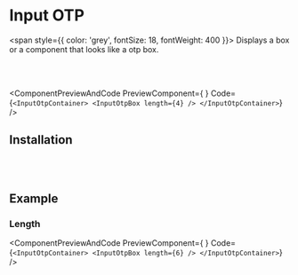 # Input OTP

<span style={{ color: 'grey', fontSize: 18, fontWeight: 400 }}>
  Displays a box or a component that looks like a otp box.
</span>

<br></br>


<ComponentPreviewAndCode PreviewComponent={
    <InputOtpContainer>
        <InputOtpBox
            length={4}
        />
    </InputOtpContainer>
}
Code={`
<InputOtpContainer>
    <InputOtpBox
        length={4}
    />
</InputOtpContainer>
`}
/>

## Installation

<CommandBlock command="npx react-nex add Input-Otp" />

<br>
</br>

## Example

### Length

<ComponentPreviewAndCode PreviewComponent={
    <InputOtpContainer>
        <InputOtpBox
            length={6}
        />
    </InputOtpContainer>
}
Code={`
<InputOtpContainer>
    <InputOtpBox
        length={6}
    />
</InputOtpContainer>
`}
/>
